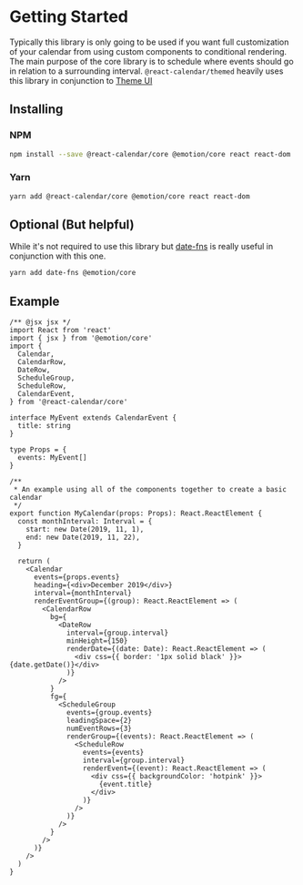 
<Meta title="Getting Started" />

# Getting Started 

Typically this library is only going to be used if you want full customization of your calendar from 
using custom components to conditional rendering. The main purpose of the core library is to 
schedule where events should go in relation to a surrounding interval. `@react-calendar/themed` heavily uses 
this library in conjunction to [Theme UI](https://theme-ui.com)

## Installing 

### NPM 

```bash 
npm install --save @react-calendar/core @emotion/core react react-dom
```

### Yarn

```bash
yarn add @react-calendar/core @emotion/core react react-dom
```

## Optional (But helpful)

While it's not required to use this library but [date-fns](https://date-fns.org/) 
is really useful in conjunction with this one. 

```bash
yarn add date-fns @emotion/core
```


## Example 

```tsx dark
/** @jsx jsx */
import React from 'react'
import { jsx } from '@emotion/core'
import {
  Calendar,
  CalendarRow,
  DateRow,
  ScheduleGroup,
  ScheduleRow,
  CalendarEvent,
} from '@react-calendar/core'

interface MyEvent extends CalendarEvent {
  title: string
}

type Props = {
  events: MyEvent[]
}

/**
 * An example using all of the components together to create a basic calendar
 */
export function MyCalendar(props: Props): React.ReactElement {
  const monthInterval: Interval = {
    start: new Date(2019, 11, 1),
    end: new Date(2019, 11, 22),
  }

  return (
    <Calendar
      events={props.events}
      heading={<div>December 2019</div>}
      interval={monthInterval}
      renderEventGroup={(group): React.ReactElement => (
        <CalendarRow
          bg={
            <DateRow
              interval={group.interval}
              minHeight={150}
              renderDate={(date: Date): React.ReactElement => (
                <div css={{ border: '1px solid black' }}>{date.getDate()}</div>
              )}
            />
          }
          fg={
            <ScheduleGroup
              events={group.events}
              leadingSpace={2}
              numEventRows={3}
              renderGroup={(events): React.ReactElement => (
                <ScheduleRow
                  events={events}
                  interval={group.interval}
                  renderEvent={(event): React.ReactElement => (
                    <div css={{ backgroundColor: 'hotpink' }}>
                      {event.title}
                    </div>
                  )}
                />
              )}
            />
          }
        />
      )}
    />
  )
}
```